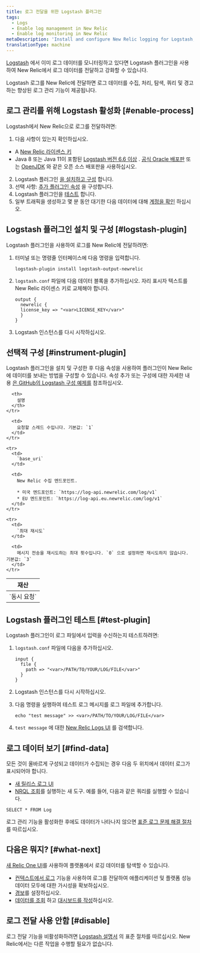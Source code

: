```yaml
---
title: 로그 전달을 위한 Logstash 플러그인
tags:
  - Logs
  - Enable log management in New Relic
  - Enable log monitoring in New Relic
metaDescription: 'Install and configure New Relic logging for Logstash, so you can use enhanced log management capabilities.'
translationType: machine
---
```


[Logstash](https://www.elastic.co/products/logstash) 에서 이미 로그 데이터를 모니터링하고 있다면 Logstash 플러그인을 사용하여 New Relic에서 로그 데이터를 전달하고 강화할 수 있습니다.

Logstash 로그를 New Relic에 전달하면 로그 데이터를 수집, 처리, 탐색, 쿼리 및 경고하는 향상된 로그 관리 기능이 제공됩니다.

## 로그 관리를 위해 Logstash 활성화 [#enable-process]

Logstash에서 New Relic으로 로그를 전달하려면:

1. 다음 사항이 있는지 확인하십시오.

* A [New Relic 라이센스 키](/docs/apis/intro-apis/new-relic-api-keys/#ingest-license-key)
* Java 8 또는 Java 11이 포함된 [Logstash 버전 6.6 이상](https://www.elastic.co/guide/en/logstash/current/installing-logstash.html) . [공식 Oracle 배포판](http://www.oracle.com/technetwork/java/javase/downloads/index.html) 또는 [OpenJDK](http://openjdk.java.net/) 와 같은 오픈 소스 배포판을 사용하십시오.

2. Logstash 플러그인 [을 설치하고 구성](#logstash-plugin) 합니다.
3. 선택 사항: [추가 플러그인 속성](#instrument-plugin) 을 구성합니다.
4. Logstash 플러그인을 [테스트](#test-plugin) 합니다.
5. 일부 트래픽을 생성하고 몇 분 동안 대기한 다음 데이터에 대해 [계정을 확인](#find-data) 하십시오.

## Logstash 플러그인 설치 및 구성 [#logstash-plugin]

Logstash 플러그인을 사용하여 로그를 New Relic에 전달하려면:

1. 터미널 또는 명령줄 인터페이스에 다음 명령을 입력합니다.

   ```
   logstash-plugin install logstash-output-newrelic
   ```

2. `logstash.conf` 파일에 다음 데이터 블록을 추가하십시오. 자리 표시자 텍스트를 New Relic 라이센스 키로 교체해야 합니다.

   ```
   output {
     newrelic {
     license_key => "<var>LICENSE_KEY</var>"
     }
   }
   ```

3. Logstash 인스턴스를 다시 시작하십시오.

## 선택적 구성 [#instrument-plugin]

Logstash 플러그인을 설치 및 구성한 후 다음 속성을 사용하여 플러그인이 New Relic에 데이터를 보내는 방법을 구성할 수 있습니다. 속성 추가 또는 구성에 대한 자세한 내용 [은 GitHub의 Logstash 구성 예제를](https://github.com/newrelic/logstash-examples/blob/master/README.md#example-configurations-for-logstash) 참조하십시오.

<table>
  <thead>
    <tr>
      <th style={{ width: "200px" }}>
        재산
      </th>

      <th>
        설명
      </th>
    </tr>
  </thead>

  <tbody>
    <tr>
      <td>
        `동시 요청`
      </td>

      <td>
        요청할 스레드 수입니다. 기본값: `1`
      </td>
    </tr>

    <tr>
      <td>
        `base_uri`
      </td>

      <td>
        New Relic 수집 엔드포인트.

        * 미국 엔드포인트: `https://log-api.newrelic.com/log/v1`
        * EU 엔드포인트: `https://log-api.eu.newrelic.com/log/v1`
      </td>
    </tr>

    <tr>
      <td>
        `최대 재시도`
      </td>

      <td>
        메시지 전송을 재시도하는 최대 횟수입니다. `0` 으로 설정하면 재시도하지 않습니다. 기본값: `3`
      </td>
    </tr>
  </tbody>
</table>

## Logstash 플러그인 테스트 [#test-plugin]

Logstash 플러그인이 로그 파일에서 입력을 수신하는지 테스트하려면:

1. `logstash.conf` 파일에 다음을 추가하십시오.

   ```
   input {
     file {
       path => "<var>/PATH/TO/YOUR/LOG/FILE</var>"
     }
   }
   ```

2. Logstash 인스턴스를 다시 시작하십시오.

3. 다음 명령을 실행하여 테스트 로그 메시지를 로그 파일에 추가합니다.

   ```
   echo "test message" >> <var>/PATH/TO/YOUR/LOG/FILE</var>
   ```

4. `test message` 에 대한 [New Relic Logs UI](https://one.newrelic.com/launcher/logger.log-launcher) 를 검색합니다.

## 로그 데이터 보기 [#find-data]

모든 것이 올바르게 구성되고 데이터가 수집되는 경우 다음 두 위치에서 데이터 로그가 표시되어야 합니다.

* [새 릴리스 로그 UI](https://one.newrelic.com/launcher/logger.log-launcher)
* [NRQL 조회](/docs/chart-builder/use-chart-builder/choose-data/use-advanced-nrql-mode-specify-data)를 실행하는 새 도구. 예를 들어, 다음과 같은 쿼리를 실행할 수 있습니다.

```
SELECT * FROM Log
```

로그 관리 기능을 활성화한 후에도 데이터가 나타나지 않으면 [표준 로그 문제 해결 절차](/docs/logs/log-management/troubleshooting/no-log-data-appears-ui/) 를 따르십시오.

## 다음은 뭐지? [#what-next]

[새 Relic One UI](/docs/logs/log-management/ui-data/use-logs-ui/)를 사용하여 플랫폼에서 로깅 데이터를 탐색할 수 있습니다.

* [컨텍스트에서 로그](/docs/logs/enable-log-management-new-relic/configure-logs-context/configure-logs-context-apm-agents/) 기능을 사용하여 로그를 전달하여 애플리케이션 및 플랫폼 성능 데이터 모두에 대한 가시성을 확보하십시오.
* [경보](/docs/alerts-applied-intelligence/new-relic-alerts/alert-conditions/create-alert-conditions/)를 설정하십시오.
* [데이터를 조회](/docs/query-your-data/explore-query-data/get-started/introduction-querying-new-relic-data/) 하고 [대시보드를 작성](/docs/query-your-data/explore-query-data/dashboards/introduction-dashboards/)하십시오.

## 로그 전달 사용 안함 [#disable]

로그 전달 기능을 비활성화하려면 [Logstash 설명서](https://www.elastic.co/products/logstash) 의 표준 절차를 따르십시오. New Relic에서는 다른 작업을 수행할 필요가 없습니다.
